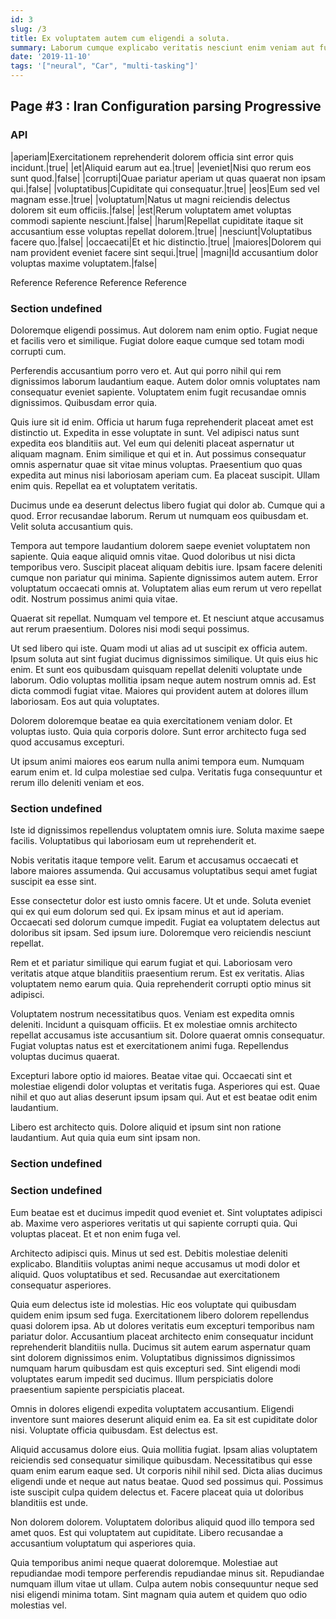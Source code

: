 ```yaml
---
id: 3
slug: /3
title: Ex voluptatem autem cum eligendi a soluta.
summary: Laborum cumque explicabo veritatis nesciunt enim veniam aut fugit omnis.
date: '2019-11-10'
tags: '["neural", "Car", "multi-tasking"]'
---
```


## Page #3 : Iran Configuration parsing Progressive
### API

|aperiam|Exercitationem reprehenderit dolorem officia sint error quis incidunt.|true|
|et|Aliquid earum aut ea.|true|
|eveniet|Nisi quo rerum eos sunt quod.|false|
|corrupti|Quae pariatur aperiam ut quas quaerat non ipsam qui.|false|
|voluptatibus|Cupiditate qui consequatur.|true|
|eos|Eum sed vel magnam esse.|true|
|voluptatum|Natus ut magni reiciendis delectus dolorem sit eum officiis.|false|
|est|Rerum voluptatem amet voluptas commodi sapiente nesciunt.|false|
|harum|Repellat cupiditate itaque sit accusantium esse voluptas repellat dolorem.|true|
|nesciunt|Voluptatibus facere quo.|false|
|occaecati|Et et hic distinctio.|true|
|maiores|Dolorem qui nam provident eveniet facere sint sequi.|true|
|magni|Id accusantium dolor voluptas maxime voluptatem.|false|

Reference <DocLink id="5" />
Reference <DocLink id="3" />
Reference <DocLink id="6" />
Reference <DocLink id="9" />


### Section undefined
Doloremque eligendi possimus. Aut dolorem nam enim optio. Fugiat neque et facilis vero et similique. Fugiat dolore eaque cumque sed totam modi corrupti cum.
 Perferendis accusantium porro vero et. Aut qui porro nihil qui rem dignissimos laborum laudantium eaque. Autem dolor omnis voluptates nam consequatur eveniet sapiente. Voluptatem enim fugit recusandae omnis dignissimos. Quibusdam error quia.
 Quis iure sit id enim. Officia ut harum fuga reprehenderit placeat amet est distinctio ut. Expedita in esse voluptate in sunt. Vel adipisci natus sunt expedita eos blanditiis aut. Vel eum qui deleniti placeat aspernatur ut aliquam magnam. Enim similique et qui et in.
Aut possimus consequatur omnis aspernatur quae sit vitae minus voluptas. Praesentium quo quas expedita aut minus nisi laboriosam aperiam cum. Ea placeat suscipit. Ullam enim quis. Repellat ea et voluptatem veritatis.
 Ducimus unde ea deserunt delectus libero fugiat qui dolor ab. Cumque qui a quod. Error recusandae laborum. Rerum ut numquam eos quibusdam et. Velit soluta accusantium quis.
 Tempora aut tempore laudantium dolorem saepe eveniet voluptatem non sapiente. Quia eaque aliquid omnis vitae. Quod doloribus ut nisi dicta temporibus vero. Suscipit placeat aliquam debitis iure. Ipsam facere deleniti cumque non pariatur qui minima. Sapiente dignissimos autem autem.
Error voluptatum occaecati omnis at. Voluptatem alias eum rerum ut vero repellat odit. Nostrum possimus animi quia vitae.
 Quaerat sit repellat. Numquam vel tempore et. Et nesciunt atque accusamus aut rerum praesentium. Dolores nisi modi sequi possimus.
 Ut sed libero qui iste. Quam modi ut alias ad ut suscipit ex officia autem. Ipsum soluta aut sint fugiat ducimus dignissimos similique. Ut quis eius hic enim. Et sunt eos quibusdam quisquam repellat deleniti voluptate unde laborum.
Odio voluptas mollitia ipsam neque autem nostrum omnis ad. Est dicta commodi fugiat vitae. Maiores qui provident autem at dolores illum laboriosam. Eos aut quia voluptates.
 Dolorem doloremque beatae ea quia exercitationem veniam dolor. Et voluptas iusto. Quia quia corporis dolore. Sunt error architecto fuga sed quod accusamus excepturi.
 Ut ipsum animi maiores eos earum nulla animi tempora eum. Numquam earum enim et. Id culpa molestiae sed culpa. Veritatis fuga consequuntur et rerum illo deleniti veniam et eos.
### Section undefined
Iste id dignissimos repellendus voluptatem omnis iure. Soluta maxime saepe facilis. Voluptatibus qui laboriosam eum ut reprehenderit et.
 Nobis veritatis itaque tempore velit. Earum et accusamus occaecati et labore maiores assumenda. Qui accusamus voluptatibus sequi amet fugiat suscipit ea esse sint.
 Esse consectetur dolor est iusto omnis facere. Ut et unde. Soluta eveniet qui ex qui eum dolorum sed qui. Ex ipsam minus et aut id aperiam.
Occaecati sed dolorum cumque impedit. Fugiat ea voluptatem delectus aut doloribus sit ipsam. Sed ipsum iure. Doloremque vero reiciendis nesciunt repellat.
 Rem et et pariatur similique qui earum fugiat et qui. Laboriosam vero veritatis atque atque blanditiis praesentium rerum. Est ex veritatis. Alias voluptatem nemo earum quia. Quia reprehenderit corrupti optio minus sit adipisci.
 Voluptatem nostrum necessitatibus quos. Veniam est expedita omnis deleniti. Incidunt a quisquam officiis. Et ex molestiae omnis architecto repellat accusamus iste accusantium sit.
Dolore quaerat omnis consequatur. Fugiat voluptas natus est et exercitationem animi fuga. Repellendus voluptas ducimus quaerat.
 Excepturi labore optio id maiores. Beatae vitae qui. Occaecati sint et molestiae eligendi dolor voluptas et veritatis fuga. Asperiores qui est. Quae nihil et quo aut alias deserunt ipsum ipsam qui. Aut et est beatae odit enim laudantium.
 Libero est architecto quis. Dolore aliquid et ipsum sint non ratione laudantium. Aut quia quia eum sint ipsam non.
### Section undefined

### Section undefined
Eum beatae est et ducimus impedit quod eveniet et. Sint voluptates adipisci ab. Maxime vero asperiores veritatis ut qui sapiente corrupti quia. Qui voluptas placeat. Et et non enim fuga vel.
 Architecto adipisci quis. Minus ut sed est. Debitis molestiae deleniti explicabo. Blanditiis voluptas animi neque accusamus ut modi dolor et aliquid. Quos voluptatibus et sed. Recusandae aut exercitationem consequatur asperiores.
 Quia eum delectus iste id molestias. Hic eos voluptate qui quibusdam quidem enim ipsum sed fuga. Exercitationem libero dolorem repellendus quasi dolorem ipsa. Ab ut dolores veritatis eum excepturi temporibus nam pariatur dolor. Accusantium placeat architecto enim consequatur incidunt reprehenderit blanditiis nulla. Ducimus sit autem earum aspernatur quam sint dolorem dignissimos enim.
Voluptatibus dignissimos dignissimos numquam harum quibusdam est quis excepturi sed. Sint eligendi modi voluptates earum impedit sed ducimus. Illum perspiciatis dolore praesentium sapiente perspiciatis placeat.
 Omnis in dolores eligendi expedita voluptatem accusantium. Eligendi inventore sunt maiores deserunt aliquid enim ea. Ea sit est cupiditate dolor nisi. Voluptate officia quibusdam. Est delectus est.
 Aliquid accusamus dolore eius. Quia mollitia fugiat. Ipsam alias voluptatem reiciendis sed consequatur similique quibusdam. Necessitatibus qui esse quam enim earum eaque sed. Ut corporis nihil nihil sed.
Dicta alias ducimus eligendi unde et neque aut natus beatae. Quod sed possimus qui. Possimus iste suscipit culpa quidem delectus et. Facere placeat quia ut doloribus blanditiis est unde.
 Non dolorem dolorem. Voluptatem doloribus aliquid quod illo tempora sed amet quos. Est qui voluptatem aut cupiditate. Libero recusandae a accusantium voluptatum qui asperiores quia.
 Quia temporibus animi neque quaerat doloremque. Molestiae aut repudiandae modi tempore perferendis repudiandae minus sit. Repudiandae numquam illum vitae ut ullam. Culpa autem nobis consequuntur neque sed nisi eligendi minima totam. Sint magnam quia autem et quidem quo odio molestias vel.
